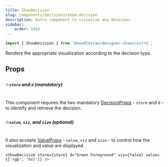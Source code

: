 ```yaml
---
title: ShowDecision
slug: components/decisions/show-decision
description: Astro component to visualize any decision.
sidebar:
    order: 1010
---
```





```ts
import { ShowDecision } from '@noodlestan/designer-shows/astro';
```

Renders the appropriate visualization according to the decision type.

<CardGrid>
    <ShowDecision store={store} d="Green Foreground" />
</CardGrid>

## Props

##### ༶ `store` and `d` (mandatory)

This component requires the two mandatory [DecisionProps](/components/astro/props) - `store`
and `d` - to identify and retrieve the decision.

##### ༶ `value`, `viz`, and `size` (optional)

It also accepts [ValueProps](/components/astro/props#valueprops) - `value`,
`viz` and `size` - to control how the visualization and value are displayed.

```mdx
<ShowDecision store={store} d="Green Foreground" viz={false} value={['rgb', 'hsl']} />
```

<CardGrid>
    <ShowDecision store={store} d="Green Foreground" viz={false} value={['rgb', 'hsl']} />
</CardGrid>

